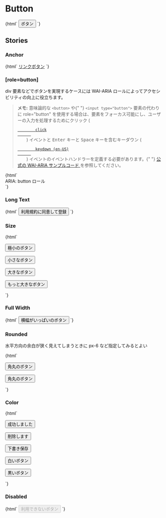 
<Meta title="Buttons/Button" />

# Button

<Canvas>
  <Story name="Default">
    {html` <button type="button" class="jumpu-button">ボタン</button> `}
  </Story>
</Canvas>

## Stories

### Anchor

<Canvas>
  <Story name="Anchor">
    {html` <a href="#" class="jumpu-button">リンクボタン</a> `}
  </Story>
</Canvas>

### [role=button]

div 要素などでボタンを実現するケースには WAI-ARIA ロールによってアクセシビリティの向上に役立ちます。

<blockquote cite="https://developer.mozilla.org/ja/docs/Web/Accessibility/ARIA/Roles/button_role#sect1">
  <p>
    <strong>メモ:</strong> 意味論的な <code>&lt;button&gt;</code> や{" "}
    <code>&lt;input type="button"&gt;</code> 要素の代わりに role="button"
    を使用する場合は、要素をフォーカス可能にし、ユーザーの入力を処理するためにクリック
    (
    <code>
      <a
        href="/ja/docs/Web/API/Element/click_event"
        title="/ja/docs/Web/Reference/Events/click"
      >
        click
      </a>
    </code>
    ) イベントと <kbd>Enter</kbd> キーと <kbd>Space</kbd> キーを含むキーダウン (
    <code>
      <a
        href="/en-US/docs/Web/API/Element/keydown_event"
        title="Currently only available in English (US)"
        class="only-in-en-us"
      >
        keydown (en-US)
      </a>
    </code>
    ) イベントのイベントハンドラーを定義する必要があります。{" "}
    <a
      href="https://www.w3.org/TR/wai-aria-practices/examples/button/button.html"
      class="external"
      rel=" noopener"
    >
      公式の WAI-ARIA サンプルコード
    </a>
    を参照してください。
  </p>
</blockquote>

<Canvas>
  <Story name="[role=button]">
    {html`
      <div
        class="jumpu-button"
        id="saveChanges"
        tabindex="0"
        role="button"
      >
        ARIA: button ロール
      </div>
    `}
  </Story>
</Canvas>

### Long Text

<Canvas>
  <Story name="Long Text">
    {html`
      <button type="button" class="jumpu-button">利用規約に同意して登録</button>
    `}
  </Story>
</Canvas>

### Size

<Canvas>
  <Story name="Size">
    {html`
      <p class="mb-4">
        <button type="button" class="jumpu-button text-xs">極小のボタン</button>
      </p>
      <p class="mb-4">
        <button type="button" class="jumpu-button text-sm">小さなボタン</button>
      </p>
      <p class="mb-4">
        <button type="button" class="jumpu-button text-lg">大きなボタン</button>
      </p>
      <p>
        <button type="button" class="jumpu-button text-xl">
          もっと大きなボタン
        </button>
      </p>
    `}
  </Story>
</Canvas>

### Full Width

<Canvas>
  <Story name="Full Width">
    {html`
      <button type="button" class="jumpu-button w-full">
        横幅がいっぱいのボタン
      </button>
    `}
  </Story>
</Canvas>

### Rounded

水平方向の余白が狭く見えてしまうときに px-6 など指定してみるとよい

<Canvas>
  <Story name="Rounded">
    {html`
      <p class="mb-4">
        <button type="button" class="jumpu-button rounded-full">
          角丸のボタン
        </button>
      </p>
      <p>
        <button type="button" class="jumpu-button rounded-full px-6">
          角丸のボタン
        </button>
      </p>
    `}
  </Story>
</Canvas>

### Color

<Canvas>
  <Story name="Color">
    {html`
      <p class="mb-4">
        <button type="button" class="jumpu-button bg-success">
          成功しました
        </button>
      </p>
      <p class="mb-4">
        <button type="button" class="jumpu-button bg-danger">削除します</button>
      </p>
      <p class="mb-4">
        <button type="button" class="jumpu-button bg-warning text-black">
          下書き保存
        </button>
      </p>
      <p class="mb-4">
        <button type="button" class="jumpu-button bg-gray-100 text-black">
          白いボタン
        </button>
      </p>
      <p>
        <button type="button" class="jumpu-button bg-gray-700">
          黒いボタン
        </button>
      </p>
    `}
  </Story>
</Canvas>

### Disabled

<Canvas>
  <Story name="Disabled">
    {html`
      <button type="button" disabled class="jumpu-button">
        利用できないボタン
      </button>
    `}
  </Story>
</Canvas>
